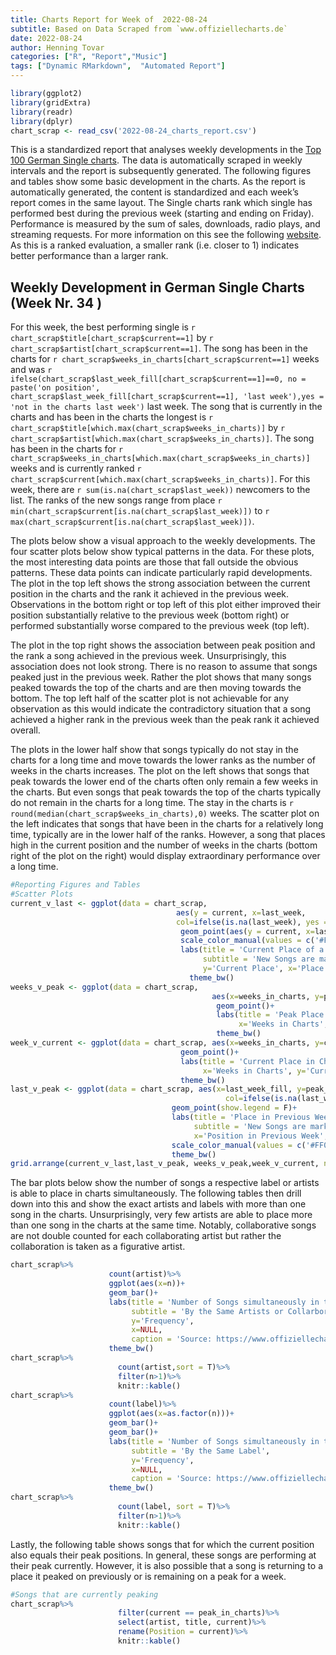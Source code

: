 ```yaml
---
title: Charts Report for Week of  2022-08-24
subtitle: Based on Data Scraped from `www.offiziellecharts.de`
date: 2022-08-24
author: Henning Tovar
categories: ["R", "Report","Music"]
tags: ["Dynamic RMarkdown",  "Automated Report"]
---
```

```r
library(ggplot2)
library(gridExtra)
library(readr)
library(dplyr)
chart_scrap <- read_csv('2022-08-24_charts_report.csv')
```
This is a standardized report that analyses weekly developments in the [Top 100 German Single charts](https://www.offiziellecharts.de/charts). The data is automatically scraped in weekly intervals and the report is subsequently generated. The following figures and tables show some basic development in the charts. As the report is automatically generated, the content is standardized and each week's report comes in the same layout. The Single charts rank which single has performed best during the previous week (starting and ending on Friday). Performance is measured by the sum of sales, downloads, radio plays, and streaming requests. For more information on this see the following [website](https://www.offiziellecharts.de/info/faq). As this is a ranked evaluation, a smaller rank (i.e. closer to 1) indicates better performance than a larger rank.

## Weekly Development in German Single Charts (Week Nr. 34 )
For this week, the best performing single is `r chart_scrap$title[chart_scrap$current==1]` by `r chart_scrap$artist[chart_scrap$current==1]`. The song has been in the charts for `r chart_scrap$weeks_in_charts[chart_scrap$current==1]` weeks and was `r ifelse(chart_scrap$last_week_fill[chart_scrap$current==1]==0, no = paste('on position', chart_scrap$last_week_fill[chart_scrap$current==1], 'last week'),yes = 'not in the charts last week')` last week. The song that is currently in the charts and has been in the charts the longest is `r chart_scrap$title[which.max(chart_scrap$weeks_in_charts)]` by `r chart_scrap$artist[which.max(chart_scrap$weeks_in_charts)]`. The song has been in the charts for `r chart_scrap$weeks_in_charts[which.max(chart_scrap$weeks_in_charts)]` weeks and is currently ranked `r chart_scrap$current[which.max(chart_scrap$weeks_in_charts)]`. For this week, there are `r sum(is.na(chart_scrap$last_week))` newcomers to the list. The ranks of the new songs range from place `r min(chart_scrap$current[is.na(chart_scrap$last_week)])` to `r max(chart_scrap$current[is.na(chart_scrap$last_week)])`.

The plots below show a visual approach to the weekly developments. The four scatter plots below show typical patterns in the data. For these plots, the most interesting data points are those that fall outside the obvious patterns. These data points can indicate particularly rapid developments. The plot in the top left shows the strong association between the current position in the charts and the rank it achieved in the previous week. Observations in the bottom right or top left of this plot either improved their position substantially relative to the previous week (bottom right) or performed substantially worse compared to the previous week (top left).

The plot in the top right shows the association between peak position and the rank a song achieved in the previous week. Unsurprisingly, this association does not look strong. There is no reason to assume that songs peaked just in the previous week. Rather the plot shows that many songs peaked towards the top of the charts and are then moving towards the bottom. The top left half of the scatter plot is not achievable for any observation as this would indicate the contradictory situation that a song achieved a higher rank in the previous week than the peak rank it achieved overall.

The plots in the lower half show that songs typically do not stay in the charts for a long time and move towards the lower ranks as the number of weeks in the charts increases. The plot on the left shows that songs that peak towards the lower end of the charts often only remain a few weeks in the charts. But even songs that peak towards the top of the charts typically do not remain in the charts for a long time. The stay in the charts is `r round(median(chart_scrap$weeks_in_charts),0)` weeks. The scatter plot on the left indicates that songs that have been in the charts for a relatively long time, typically are in the lower half of the ranks. However, a song that places high in the current position and the number of weeks in the charts (bottom right of the plot on the right) would display extraordinary performance over a long time.

```r
#Reporting Figures and Tables
#Scatter Plots
current_v_last <- ggplot(data = chart_scrap,
                                     aes(y = current, x=last_week,
                                     col=ifelse(is.na(last_week), yes = 'NA' , no = 'NonNA')))+
                                      geom_point(aes(y = current, x=last_week_fill),show.legend = F)+
                                      scale_color_manual(values = c('#FF0000','#000000'))+
                                      labs(title = 'Current Place of a Song \nvs. Place in Previous Week',
                                           subtitle = 'New Songs are marked in Red',
                                           y='Current Place', x='Place in Previous Week')+
                                        theme_bw()
weeks_v_peak <- ggplot(data = chart_scrap,
                                             aes(x=weeks_in_charts, y=peak_in_charts))+
                                              geom_point()+
                                              labs(title = 'Peak Place in Charts \nvs. Weeks in Charts',
                                                   x='Weeks in Charts', y='Peak Place')+
                                              theme_bw()
week_v_current <- ggplot(data = chart_scrap, aes(x=weeks_in_charts, y=current))+
                                      geom_point()+
                                      labs(title = 'Current Place in Charts \nvs. Weeks in Charts',
                                           x='Weeks in Charts', y='Current Place')+
                                      theme_bw()
last_v_peak <- ggplot(data = chart_scrap, aes(x=last_week_fill, y=peak_in_charts,
                                                col=ifelse(is.na(last_week), yes = 'NA' , no = 'NonNA')))+
                                    geom_point(show.legend = F)+
                                    labs(title = 'Place in Previous Week \nvs. Peak Position',
                                         subtitle = 'New Songs are marked Red',
                                         x='Position in Previous Week', y='Peak Place')+
                                    scale_color_manual(values = c('#FF0000','#000000'))+
                                    theme_bw()
grid.arrange(current_v_last,last_v_peak, weeks_v_peak,week_v_current, nrow=2)
``` 

The bar plots below show the number of songs a respective label or artists is able to place in charts simultaneously. The following tables then drill down into this and show the exact artists and labels with more than one song in the charts. Unsurprisingly, very few artists are able to place more than one song in the charts at the same time. Notably, collaborative songs are not double counted for each collaborating artist but rather the collaboration is taken as a figurative artist.
```r
chart_scrap%>%
                      count(artist)%>%
                      ggplot(aes(x=n))+
                      geom_bar()+
                      labs(title = 'Number of Songs simultaneously in the Top 100 Charts',
                           subtitle = 'By the Same Artists or Collarboration',
                           y='Frequency',
                           x=NULL,
                           caption = 'Source: https://www.offiziellecharts.de/charts')+
                      theme_bw()
chart_scrap%>%
                        count(artist,sort = T)%>%
                        filter(n>1)%>%
                        knitr::kable()
chart_scrap%>%
                      count(label)%>%
                      ggplot(aes(x=as.factor(n)))+
                      geom_bar()+
                      geom_bar()+
                      labs(title = 'Number of Songs simultaneously in the Top 100 Charts',
                           subtitle = 'By the Same Label',
                           y='Frequency',
                           x=NULL,
                           caption = 'Source: https://www.offiziellecharts.de/charts')+
                      theme_bw()
chart_scrap%>%
                        count(label, sort = T)%>%
                        filter(n>1)%>%
                        knitr::kable()
```
Lastly, the following table shows songs that for which the current position also equals their peak positions. In general, these songs are performing at their peak currently. However, it is also possible that a song is returning to a place it peaked on previously or is remaining on a peak for a week.
```r
#Songs that are currently peaking
chart_scrap%>%
                        filter(current == peak_in_charts)%>%
                        select(artist, title, current)%>%
                        rename(Position = current)%>%
                        knitr::kable()
```
